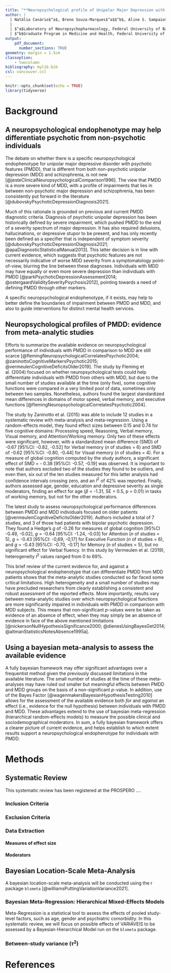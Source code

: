 ```yaml
---
title: "**Neuropsychological profile of Unipolar Major Depression with psychotic features:** protocol for a systematic review and bayesian meta-analysis"
author: |
  | Natália Canário$^a$, Breno Souza-Marques$^a$$^b$, Aline S. Sampaio$^a$$^b$, Lucas C. Quarantini$^a$$^b$^[Corresponding author: Lucas C. Quarantini lcq@ufba.br]
  |
  | $^a$Laboratory of Neuropsychopharmacology, Federal University of Bahia
  | $^b$Graduate Program in Medicine and Health, Federal University of Bahia
output: 
    pdf_document:
      number_sections: TRUE
geometry: margin = 1.5cm
classoption:
    - twocolumn
bibliography: mylib.bib
csl: vancouver.csl
---
```


```r
knitr::opts_chunk$set(echo = TRUE)
library(tidyverse)
```
# Background

## A neuropsychological endophenotype may help differentiate psychotic from non-psychotic individuals

The debate on whether there is a specific neuropsychological endophenotype for unipolar major depressive disorder with psychotic features (PMDD), that is different from both non-psychotic unipolar depression (MDD) and schizophrenia, is not new [@jesteClinicalNeuropsychologicalComparison1996]. The view that PMDD is a more severe kind of MDD, with a profile of impairments that lies in between non-psychotic major depression and schizophrenia, has been consistently put forward in the literature [@dubovskyPsychoticDepressionDiagnosis2021].

Much of this rationale is grounded on previous and current PMDD diagnostic criteria. Diagnosis of psychotic unipolar depression has been historically defined by severe impairment, which pushed PMDD to the end of a severity spectrum of major depression. It has also required delusions, hallucinations, or depressive stupor to be present, and has only recently been defined as a specifier that is independent of symptom severity [@dubovskyPsychoticDepressionDiagnosis2021; @apaDiagnosticStatisticalManual2013]. This latter decision is in line with current evidence, which suggests that psychotic features are not necessarily indicative of worse MDD severity from a symptomatology point-of-view, blurring the line between these diagnoses. Individuals with MDD may have equally or even more severe depression than individuals with PMDD [@parkPsychoticDepressionAssessment2014; @ostergaardValiditySeverityPsychosis2012], pointing towards a need of defining PMDD through other markers.

A specific neuropsychological endophenotype, if it exists, may help to better define the boundaries of impairment between PMDD and MDD, and also to guide interventions for distinct mental health services.

## Neuropsychological profiles of PMDD: evidence from meta-analytic studies

Efforts to summarize the available evidence on neuropsychological performance of individuals with PMDD in comparison to MDD are still scarce [@flemingNeuropsychologicalCorrelatesPsychotic2004; @zaninottoCognitiveMarkersPsychotic2015; @vermeulenCognitiveDeficitsOlder2019]. The study by Fleming et al. (2004) focused on whether neuropsychological tests could help differentiate individuals with PMDD from others with MDD, but due to the small number of studies available at the time (only five), some cognitive functions were compared in a very limited pool of data, sometimes only between two samples. Nonetheless, authors found the largest standardized mean differences in domains of motor speed, verbal memory, and executive functions [@flemingNeuropsychologicalCorrelatesPsychotic2004].

The study by Zaninotto et al. (2015) was able to include 12 studies in a systematic review with meta-analysis and meta-regression. Using a random-effects model, they found effect sizes between 0.15 and 0.74 for five cognitive domains: Processing speed, Reasoning, Verbal memory, Visual memory, and Attention/Working memory. Only two of these effects were significant, however, with a standardized mean difference (SMD) of -0.67 [95%CI: -0.82, -0.52] for Verbal memory (*n* of studies = 6) and SMD of -0.62 [95%%CI: -0.80, -0.44] for Visual memory (*n* of studies = 4). For a measure of global cognition computed by the study authors, a significant effect of SMD = - 0.38 [95%CI: -0.57, -0.19] was observed. It is important to note that authors excluded two of the studies they found to be outliers, and even then, six out of the ten studies measured for this latter analysis had confidence intervals crossing zero, and an $I^2$ of 42% was reported. Finally, authors assessed age, gender, education and depressive severity as single moderators, finding an effect for age ($\beta$ = -1.31, SE = 0.5, p = 0.01) in tasks of working memory, but not for the other moderators.

The latest study to assess neuropsychological performance differences between PMDD and MDD individuals focused on older patients [@vermeulenCognitiveDeficitsOlder2019]. Authors included a total of 7 studies, and 3 of those had patients with bipolar psychotic depression. They found a Hedge's $g$ of -0.26 for measures of global cognition [95%CI -0.49, -0.02], $g$ = -0.64 [95%CI: -1.24, -0.03] for Attention (*n* of studies = 5), $g$ = -0.43 [95%CI: -0,69, -0,17] for Executive Function (*n* of studies = 6), and $g$ = -0.43 [95%CI: -0.70, -0.17] for Memory (*n* of studies = 5), but no significant effect for Verbal fluency. In this study by Vermeulen et al. (2019), heterogeneity $I^2$ values ranged from 0 to 69%.

This brief review of the current evidence for, and against a neuropsychological endophenotype that can differentiate PMDD from MDD patients shows that the meta-analytic studies conducted so far faced some critical limitations. High heterogeneity and a small number of studies may have precluded researchers from clearly establishing a consistent and robust assessment of the reported effects. More importantly, results vary between meta-analytic studies over which neuropsychological functions are more significantly impaired in individuals with PMDD in comparison with MDD subjects. This means that non-significant *p*-values were be taken as evidence of an absence of effect, when they may simply be an absence of evidence in face of the above mentioned limitations [@nickersonNullHypothesisSignificance2000; @dienesUsingBayesGet2014; @altmanStatisticsNotesAbsence1995a].

## Using a bayesian meta-analysis to assess the available evidence

A fully bayesian framework may offer significant advantages over a frequentist method given the previously discussed limitations in the available literature. The small number of studies at the time of these meta-analyses may have ruled out smaller but meaningful effects between PMDD and MDD groups on the basis of a non-significant *p*-value. In addition, use of the Bayes Factor [@wagenmakersBayesianHypothesisTesting2010] allows for the assessment of the available evidence both *for* and *against* an effect (i.e., evidence for the null hypothesis) between individuals with PMDD and MDD. These advantages extend to the use of bayesian meta-regression (hierarchical random-effects models) to measure the possible clinical and sociodemographical moderators. In sum, a fully bayesian framework offers a clearer picture of current evidence, and helps establish to which extent results support a neuropsychological endophenotype for individuals with PMDD.

# Methods

## Systematic Review

This systematic review has been registered at the PROSPERO ....

### Inclusion Criteria

### Exclusion Criteria

### Data Extraction

#### Measures of effect size

#### Moderators

## Bayesian Location-Scale Meta-Analysis

A bayesian location-scale meta-analysis will be conducted using the r package `blsmeta` [@williamsPuttingVariationVariance2021].

### Bayesian Meta-Regression: Hierarchical Mixed-Effects Models

Meta-Regression is a statistical tool to assess the effects of pooled study-level factors, such as age, gender and psychiatric comorbidity. In this systematic review, we will focus on possible effects of VARIÁVEIS to be assessed by a Bayesian Hierarchical Model run on the `blsmeta` package.

### Between-study variance ($\tau^2$)




\newpage
\onecolumn
# References